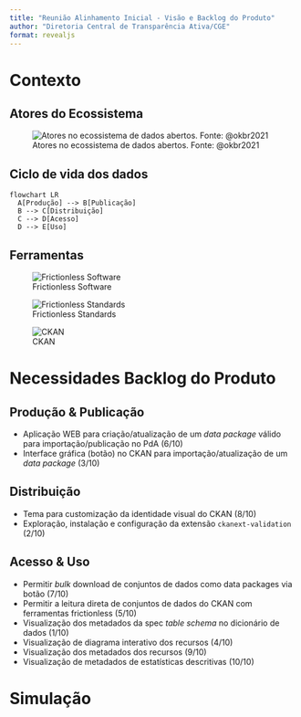 ```yaml
---
title: "Reunião Alinhamento Inicial - Visão e Backlog do Produto"
author: "Diretoria Central de Transparência Ativa/CGE"
format: revealjs
---
```


# Contexto

## Atores do Ecossistema

![Atores no ecossistema de dados abertos. Fonte: @okbr2021](static/20220503T210959.png){#fig-ecossistema-dados}

## Ciclo de vida dos dados

```mermaid
flowchart LR
  A[Produção] --> B[Publicação]
  B --> C[Distribuição]
  C --> D[Acesso]
  D --> E[Uso]
```

## Ferramentas

::: {layout="[[40,-20,40], [100]]"}
![Frictionless Software](https://frictionlessdata.io/img/home/software.png)

![Frictionless Standards](https://frictionlessdata.io/img/home/standards.png)

![CKAN](https://ckan.org/static/img/logo.svg)
:::

# Necessidades Backlog do Produto

## Produção & Publicação

- Aplicação WEB para criação/atualização de um _data package_ válido para importação/publicação no PdA (6/10)
- Interface gráfica (botão) no CKAN para importação/atualização de um _data package_ (3/10)

## Distribuição

- Tema para customização da identidade visual do CKAN (8/10)
- Exploração, instalação e configuração da extensão `ckanext-validation` (2/10)

## Acesso & Uso

- Permitir _bulk_ download de conjuntos de dados como data packages via botão (7/10)
- Permitir a leitura direta de conjuntos de dados do CKAN com ferramentas frictionless (5/10)
- Visualização dos metadados da spec _table schema_ no dicionário de dados (1/10)
- Visualização de diagrama interativo dos recursos (4/10)
- Visualização dos metadados dos recursos (9/10)
- Visualização de metadados de estatísticas descritivas (10/10)

# Simulação